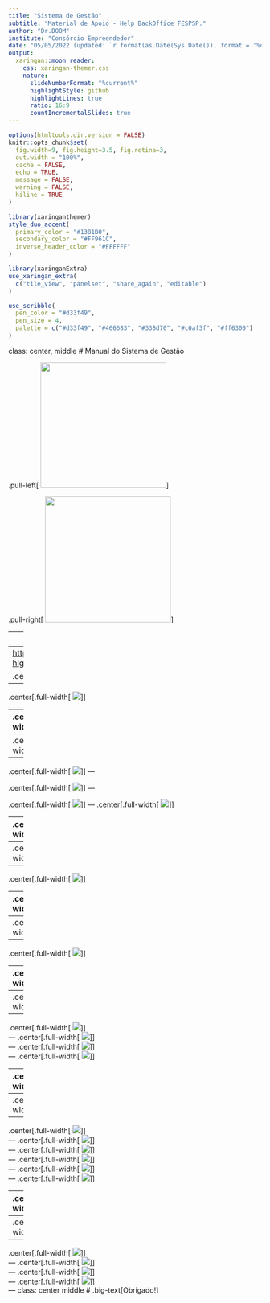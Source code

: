 ```yaml
---
title: "Sistema de Gestão"
subtitle: "Material de Apoio - Help BackOffice FESPSP."
author: "Dr.DOOM"
institute: "Consórcio Empreendedor"
date: "05/05/2022 (updated: `r format(as.Date(Sys.Date()), format = '%d/%m/%Y')`)"
output:
  xaringan::moon_reader:
    css: xaringan-themer.css
    nature:
      slideNumberFormat: "%current%"
      highlightStyle: github
      highlightLines: true    
      ratio: 16:9
      countIncrementalSlides: true
---
```


```r
options(htmltools.dir.version = FALSE)
knitr::opts_chunk$set(
  fig.width=9, fig.height=3.5, fig.retina=3,
  out.width = "100%",
  cache = FALSE,
  echo = TRUE,
  message = FALSE, 
  warning = FALSE,
  hiline = TRUE
)
```

```r
library(xaringanthemer)
style_duo_accent(
  primary_color = "#1381B0",
  secondary_color = "#FF961C",
  inverse_header_color = "#FFFFFF"
)
```
```r
library(xaringanExtra)
use_xaringan_extra(
  c("tile_view", "panelset", "share_again", "editable")
)

use_scribble(
  pen_color = "#d33f49",
  pen_size = 4,
  palette = c("#d33f49", "#466683", "#338d70", "#c0af3f", "#ff6300")
)
```


class: center, middle
# Manual do Sistema de Gestão

.pull-left[
<img src="img/fespsp.png" width=250 height=250>
]

.pull-right[
<img src="img/sebrae.jpg" width=250 height=250>
]

---
## Sumário

# atualizar

Link de acesso ao sistema....................................................................  
Logar no sistema.............................................................................  
Trocar a senha de acesso.....................................................................  
Esqueci minha senha..........................................................................  
Visualizar e exportar encontros por solução..................................................  
Visualizar e exportar execução dos municípios................................................

???
test - coloque no modo de apresentação e pressione p, pronto, suas anotações referentes a cada slide aparecerão na lateral da sua tela juntamente com um cronômetro enão na apresentação principal
---
[http://sp-hlg.cidadeempreendedora.com.br/#/cidade](http://sp-hlg.cidadeempreendedora.com.br/#/cidade/)  

.center[.full-width[
<img src="img/Imagem1.png">
]]

---
.center[.full-width[
<img src="img/Imagem2.png">
]]

---
.center[.full-width[
<img src="img/Imagem3.png">
]]


---
.center[.full-width[
<img src="img/Imagem4.png">
]]

---
.center[.full-width[
<img src="img/Imagem5.png">
]]
---

.center[.full-width[
<img src="img/Imagem6.png">
]]
---

.center[.full-width[
<img src="img/Imagem7.png">
]]
---
.center[.full-width[
<img src="img/Imagem8.png">
]]

---
.center[.full-width[
<img src="img/Imagem9.png">
]]     

---
.center[.full-width[
<img src="img/Imagem10.png">
]]     
---
.center[.full-width[
<img src="img/Imagem11.png">
]]     

---
.center[.full-width[
<img src="img/Imagem12.png">
]]     
---
.center[.full-width[
<img src="img/Imagem13.png">
]]  
---
.center[.full-width[
<img src="img/Imagem14.png">
]]     

---
.center[.full-width[
<img src="img/Imagem15.png">
]]      

---
.center[.full-width[
<img src="img/Imagem16.png">
]]    

---
.center[.full-width[
<img src="img/Imagem17.png">
]]  
---
.center[.full-width[
<img src="img/Imagem18.png">
]]  
---
.center[.full-width[
<img src="img/Imagem19.png">
]]  
---
.center[.full-width[
<img src="img/Imagem20.png">
]]  

---
.center[.full-width[
<img src="img/Imagem21.png">
]]  
---
.center[.full-width[
<img src="img/Imagem22.png">
]]  

---
.center[.full-width[
<img src="img/Imagem23.png">
]]  
---
.center[.full-width[
<img src="img/Imagem24.png">
]]  
---
.center[.full-width[
<img src="img/Imagem25.png">
]]  
---
.center[.full-width[
<img src="img/Imagem26.png">
]]  
---
.center[.full-width[
<img src="img/Imagem27.png">
]]  
---
.center[.full-width[
<img src="img/Imagem28.png">
]]  

---
.center[.full-width[
<img src="img/Imagem29.png">
]]  
---
.center[.full-width[
<img src="img/Imagem30.png">
]]  

---
.center[.full-width[
<img src="img/Imagem31.png">
]]  
---
.center[.full-width[
<img src="img/Imagem32.png">
]]  
---
.center[.full-width[
<img src="img/Imagem33.png">
]]  
---
.center[.full-width[
<img src="img/Imagem34.png">
]]  
---
class: center middle
# .big-text[Obrigado!]
